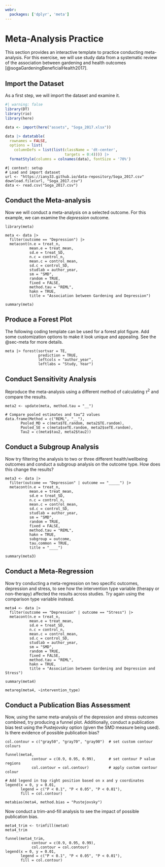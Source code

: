 ```yaml
---
webr:
  packages: ['dplyr', 'meta']
---
```


# Meta-Analysis Practice {#sec-practice}

This section provides an interactive template to practice conducting meta-analysis. For this exercise, we will use study data from a systematic review of the association between gardening and health outcomes [@sogaGardeningBeneficialHealth2017].

## Import the Dataset

As a first step, we will import the dataset and examine it.

```r
#| warning: false
library(DT)
library(rio)
library(here)

data <- import(here("assets", "Soga_2017.xlsx"))

data |> datatable(
  rownames = FALSE,
  options = list(
    columnDefs = list(list(className = 'dt-center', 
                           targets = 0:4)))) |> 
  formatStyle(columns = colnames(data), fontSize = '70%')
```

```webr-r
#| context: setup
# Load and import dataset
url <- "https://iany33.github.io/data-repository/Soga_2017.csv"
download.file(url, "Soga_2017.csv")
data <- read.csv("Soga_2017.csv")
```

## Conduct the Meta-analysis

Now we will conduct a meta-analysis on a selected outcome. For this example, we can examine the *depression* outcome.

```webr-r
library(meta)

meta <- data |> 
  filter(outcome == "Depression") |> 
  metacont(n.e = treat_n,  
           mean.e = treat_mean,
           sd.e = treat_SD,   
           n.c = control_n, 
           mean.c = control_mean,  
           sd.c = control_SD, 
           studlab = author_year,   
           sm = "SMD", 
           random = TRUE,
           fixed = FALSE, 
           method.tau = "REML",
           hakn = TRUE,   
           title = "Association between Gardening and Depression")

summary(meta)
```

## Produce a Forest Plot

The following coding template can be used for a forest plot figure. Add some customization options to make it look unique and appealing. See the @sec-meta for more details.

```webr-r
meta |> forest(sortvar = TE,
               prediction = TRUE,  
               leftcols = "author_year",
               leftlabs = "Study, Year")
```

## Conduct Sensitivity Analysis

Reproduce the meta-analysis using a different method of calculating $\tau^2$ and compare the results.

```webr-r
meta2 <- update(meta, method.tau = "__") 

# Compare pooled estimates and tau^2 values
data.frame(Method = c("REML", "__"),
       Pooled_MD = c(meta$TE.random, meta2$TE.random),
       Pooled_SE = c(meta$seTE.random, meta2$seTE.random),
       Tau2 = c(meta$tau2, meta2$tau2))
```

## Conduct a Subgroup Analysis

Now try filtering the analysis to two or three different health/wellbeing outcomes and conduct a subgroup analysis on the outcome type. How does this change the results?

```webr-r
meta3 <- data |> 
  filter(outcome == "Depression" | outcome == "_____") |> 
  metacont(n.e = treat_n,  
           mean.e = treat_mean,
           sd.e = treat_SD,   
           n.c = control_n, 
           mean.c = control_mean,  
           sd.c = control_SD, 
           studlab = author_year,   
           sm = "SMD", 
           random = TRUE,
           fixed = FALSE, 
           method.tau = "REML",
           hakn = TRUE,  
           subgroup = outcome,
           tau.common = TRUE,
           title = "____")

summary(meta3)
```

## Conduct a Meta-Regression

Now try conducting a meta-regression on two specific outcomes, depression and stress, to see how the intervention type variable (therapy or non-therapy) affected the results across studies. Try again using the comparison type variable instead.

```webr-r
meta4 <- data |> 
  filter(outcome == "Depression" | outcome == "Stress") |> 
  metacont(n.e = treat_n,  
           mean.e = treat_mean,
           sd.e = treat_SD,   
           n.c = control_n, 
           mean.c = control_mean,  
           sd.c = control_SD, 
           studlab = author_year,   
           sm = "SMD", 
           random = TRUE,
           fixed = FALSE, 
           method.tau = "REML",
           hakn = TRUE,  
           title = "Association between Gardening and Depression and Stress")

summary(meta4)

metareg(meta4, ~intervention_type)
```

## Conduct a Publication Bias Assessment

Now, using the same meta-analysis of the depression and stress outcomes combined, try producing a funnel plot. Additionally, conduct a publication bias test using the Pustejovsky option (given the SMD measure being used). Is there evidence of possible publication bias?

```webr-r

col.contour = c("gray50", "gray70", "gray90")  # set custom contour colours

funnel(meta4, 
            contour = c(0.9, 0.95, 0.99),      # set contour P value regions
            col.contour = col.contour)         # apply custom contour colour

# Add legend in top right position based on x and y coordinates
legend(x = 0, y = 0.01, 
       legend = c("P < 0.1", "P < 0.05", "P < 0.01"),
       fill = col.contour)

metabias(meta4, method.bias = "Pustejovsky")
```

Now conduct a trim-and-fill analysis to see the impact of possible publication bias.

```webr-r
meta4_trim <- trimfill(meta4)
meta4_trim
 
funnel(meta4_trim, 
            contour = c(0.9, 0.95, 0.99),  
            col.contour = col.contour)
legend(x = 0, y = 0.01, 
       legend = c("P < 0.1", "P < 0.05", "P < 0.01"),
       fill = col.contour)
```
